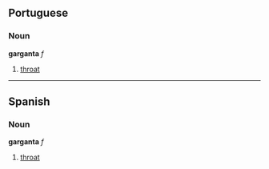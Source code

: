 ==Portuguese==
===Noun===
'''garganta''' ''f''

# [[throat]]

----

==Spanish==
===Noun===
'''garganta''' ''f''

# [[throat]]
